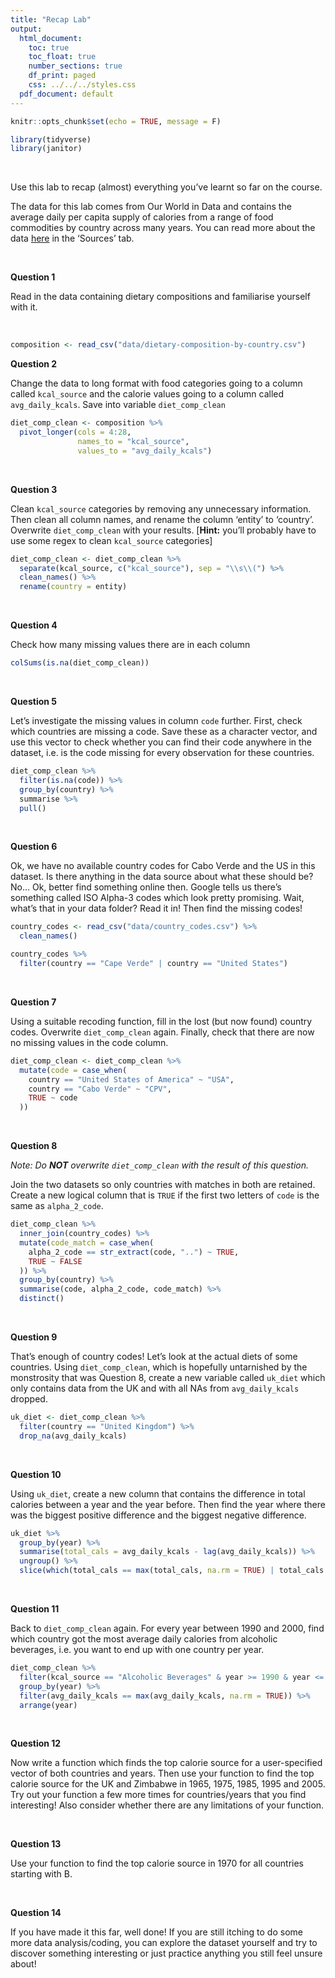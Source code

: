 ```yaml
---
title: "Recap Lab"
output:
  html_document:
    toc: true
    toc_float: true
    number_sections: true
    df_print: paged
    css: ../../../styles.css
  pdf_document: default
---
```


```r
knitr::opts_chunk$set(echo = TRUE, message = F)
```

```r
library(tidyverse)
library(janitor)
```


<br>

Use this lab to recap (almost) everything you've learnt so far on the course.
 
The data for this lab comes from Our World in Data and contains the average daily per capita supply of calories from a range of food commodities by country across many years. You can read more about the data [here](https://ourworldindata.org/grapher/dietary-composition-by-country) in the 'Sources' tab.

<br>

**Question 1**

Read in the data containing dietary compositions and familiarise yourself with it.

<br>

```r
composition <- read_csv("data/dietary-composition-by-country.csv")
```


**Question 2**

Change the data to long format with food categories going to a column called `kcal_source` and the calorie values going to a column called `avg_daily_kcals`. Save into variable `diet_comp_clean`


```r
diet_comp_clean <- composition %>% 
  pivot_longer(cols = 4:28,
               names_to = "kcal_source",
               values_to = "avg_daily_kcals")
```

<br>

**Question 3**

Clean `kcal_source` categories by removing any unnecessary information. Then clean all column names, and rename the column 'entity' to 'country'. Overwrite `diet_comp_clean` with your results. [**Hint:** you'll probably have to use some regex to clean `kcal_source` categories]

```r
diet_comp_clean <- diet_comp_clean %>% 
  separate(kcal_source, c("kcal_source"), sep = "\\s\\(") %>% 
  clean_names() %>% 
  rename(country = entity)
```


<br>

**Question 4**

Check how many missing values there are in each column

```r
colSums(is.na(diet_comp_clean))
```


<br>

**Question 5**

Let's investigate the missing values in column `code` further. First, check which countries are missing a code. Save these as a character vector, and use this vector to check whether you can find their code anywhere in the dataset, i.e. is the code missing for every observation for these countries.

```r
diet_comp_clean %>% 
  filter(is.na(code)) %>% 
  group_by(country) %>% 
  summarise %>% 
  pull()
```


<br>

**Question 6**

Ok, we have no available country codes for Cabo Verde and the US in this dataset. Is there anything in the data source about what these should be? No... Ok, better find something online then. Google tells us there's something called ISO Alpha-3 codes which look pretty promising. Wait, what's that in your data folder? Read it in! Then find the missing codes!

```r
country_codes <- read_csv("data/country_codes.csv") %>% 
  clean_names()
```

```r
country_codes %>% 
  filter(country == "Cape Verde" | country == "United States")
```

<br>

**Question 7**

Using a suitable recoding function, fill in the lost (but now found) country codes. Overwrite `diet_comp_clean` again. Finally, check that there are now no missing values in the code column.

```r
diet_comp_clean <- diet_comp_clean %>% 
  mutate(code = case_when(
    country == "United States of America" ~ "USA",
    country == "Cabo Verde" ~ "CPV",
    TRUE ~ code
  ))
```


<br>

**Question 8**

_Note: Do **NOT** overwrite `diet_comp_clean` with the result of this question._ 

Join the two datasets so only countries with matches in both are retained. Create a new logical column that is `TRUE` if the first two letters of `code` is the same as `alpha_2_code`.

```r
diet_comp_clean %>% 
  inner_join(country_codes) %>% 
  mutate(code_match = case_when(
    alpha_2_code == str_extract(code, "..") ~ TRUE,
    TRUE ~ FALSE
  )) %>% 
  group_by(country) %>% 
  summarise(code, alpha_2_code, code_match) %>% 
  distinct()
```


<br>

**Question 9**

That's enough of country codes! Let's look at the actual diets of some countries. Using `diet_comp_clean`, which is hopefully untarnished by the monstrosity that was Question 8, create a new variable called `uk_diet` which only contains data from the UK and with all NAs from `avg_daily_kcals` dropped.

```r
uk_diet <- diet_comp_clean %>% 
  filter(country == "United Kingdom") %>% 
  drop_na(avg_daily_kcals)
```


<br>

**Question 10**

Using `uk_diet`, create a new column that contains the difference in total calories between a year and the year before. Then find the year where there was the biggest positive difference and the biggest negative difference.

```r
uk_diet %>% 
  group_by(year) %>% 
  summarise(total_cals = avg_daily_kcals - lag(avg_daily_kcals)) %>% 
  ungroup() %>% 
  slice(which(total_cals == max(total_cals, na.rm = TRUE) | total_cals == min(total_cals, na.rm = TRUE)))
```

<br>

**Question 11**

Back to `diet_comp_clean` again. For every year between 1990 and 2000, find which country got the most average daily calories from alcoholic beverages, i.e. you want to end up with one country per year.

```r
diet_comp_clean %>% 
  filter(kcal_source == "Alcoholic Beverages" & year >= 1990 & year <= 2000) %>% 
  group_by(year) %>% 
  filter(avg_daily_kcals == max(avg_daily_kcals, na.rm = TRUE)) %>% 
  arrange(year)
```

<br>

**Question 12**

Now write a function which finds the top calorie source for a user-specified vector of both countries and years. Then use your function to find the top calorie source for the UK and Zimbabwe in 1965, 1975, 1985, 1995 and 2005. Try out your function a few more times for countries/years that you find interesting! Also consider whether there are any limitations of your function.

<br>

**Question 13**

Use your function to find the top calorie source in 1970 for all countries starting with B.

<br>

**Question 14**

If you have made it this far, well done! If you are still itching to do some more data analysis/coding, you can explore the dataset yourself and try to discover something interesting or just practice anything you still feel unsure about!
